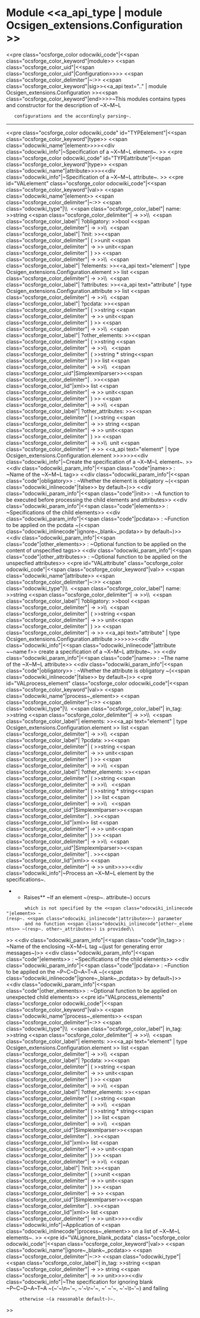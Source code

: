 =Module <<a_api_type | module Ocsigen_extensions.Configuration >> =
<<pre class="ocsforge_color odocwiki_code"|<<span class="ocsforge_color_keyword"|module>> <<span class="ocsforge_color_uid"|<<span class="ocsforge_color_uid"|Configuration>>>> <<span class="ocsforge_color_delimiter"|~:>> <<span class="ocsforge_color_keyword"|sig>><<a_api text=".." | module Ocsigen_extensions.Configuration >><<span class="ocsforge_color_keyword"|end>>>>~This modules contains types and constructor for the description of ~X~M~L
    configurations and the accordingly parsing~.

----
<<pre class="ocsforge_color odocwiki_code" id="TYPEelement"|<<span class="ocsforge_color_keyword"|type>> <<span class="odocwiki_name"|element>>>><<div class="odocwiki_info"|~Specification of a ~X~M~L element~.
>>
<<pre class="ocsforge_color odocwiki_code" id="TYPEattribute"|<<span class="ocsforge_color_keyword"|type>> <<span class="odocwiki_name"|attribute>>>><<div class="odocwiki_info"|~Specification of a ~X~M~L attribute~.
>>
<<pre id="VALelement" class="ocsforge_color odocwiki_code"|<<span class="ocsforge_color_keyword"|val>> <<span class="odocwiki_name"|element>> <<span class="ocsforge_color_delimiter"|~:>> <<span class="odocwiki_type"|\\  <<span class="ocsforge_color_label"| name: >>string <<span class="ocsforge_color_delimiter"| -> >>\\  <<span class="ocsforge_color_label"| ?obligatory: >>bool <<span class="ocsforge_color_delimiter"| -> >>\\  <<span class="ocsforge_color_label"| ?init: >><<span class="ocsforge_color_delimiter"| ( >>unit <<span class="ocsforge_color_delimiter"| -> >> unit<<span class="ocsforge_color_delimiter"| ) >> <<span class="ocsforge_color_delimiter"| -> >>\\  <<span class="ocsforge_color_label"| ?elements: >><<a_api text="element" | type Ocsigen_extensions.Configuration.element >> list <<span class="ocsforge_color_delimiter"| -> >>\\  <<span class="ocsforge_color_label"| ?attributes: >><<a_api text="attribute" | type Ocsigen_extensions.Configuration.attribute >> list <<span class="ocsforge_color_delimiter"| -> >>\\  <<span class="ocsforge_color_label"| ?pcdata: >><<span class="ocsforge_color_delimiter"| ( >>string <<span class="ocsforge_color_delimiter"| -> >> unit<<span class="ocsforge_color_delimiter"| ) >> <<span class="ocsforge_color_delimiter"| -> >>\\  <<span class="ocsforge_color_label"| ?other_elements: >><<span class="ocsforge_color_delimiter"| ( >>string <<span class="ocsforge_color_delimiter"| -> >>\\                   <<span class="ocsforge_color_delimiter"| ( >>string * string<<span class="ocsforge_color_delimiter"| ) >> list <<span class="ocsforge_color_delimiter"| -> >>\\                   <<span class="ocsforge_color_uid"|Simplexmlparser>><<span class="ocsforge_color_delimiter"| . >><<span class="ocsforge_color_lid"|xml>> list <<span class="ocsforge_color_delimiter"| -> >> unit<<span class="ocsforge_color_delimiter"| ) >> <<span class="ocsforge_color_delimiter"| -> >>\\  <<span class="ocsforge_color_label"| ?other_attributes: >><<span class="ocsforge_color_delimiter"| ( >>string <<span class="ocsforge_color_delimiter"| -> >> string <<span class="ocsforge_color_delimiter"| -> >> unit<<span class="ocsforge_color_delimiter"| ) >> <<span class="ocsforge_color_delimiter"| -> >>\\  unit <<span class="ocsforge_color_delimiter"| -> >> <<a_api text="element" | type Ocsigen_extensions.Configuration.element >>>>>><<div class="odocwiki_info"|~Create the specification of a ~X~M~L element~.
>>
<<div class="odocwiki_param_info"|<<span class="code"|name>> : ~Name of the ~X~M~L tag>>
<<div class="odocwiki_param_info"|<<span class="code"|obligatory>> : ~Whether the element is obligatory ~(<<span class="odocwiki_inlinecode"|false>> by default~)>>
<<div class="odocwiki_param_info"|<<span class="code"|init>> : ~A function to be executed before processing the child elements and attributes>>
<<div class="odocwiki_param_info"|<<span class="code"|elements>> : ~Specifications of the child elements>>
<<div class="odocwiki_param_info"|<<span class="code"|pcdata>> : ~Function to be applied on the pcdata ~(<<span class="odocwiki_inlinecode"|ignore~_blank~_pcdata>> by default~)>>
<<div class="odocwiki_param_info"|<<span class="code"|other_elements>> : ~Optional function to be applied on the content of unspecified tags>>
<<div class="odocwiki_param_info"|<<span class="code"|other_attributes>> : ~Optional function to be applied on the unspecfied attributes>>
<<pre id="VALattribute" class="ocsforge_color odocwiki_code"|<<span class="ocsforge_color_keyword"|val>> <<span class="odocwiki_name"|attribute>> <<span class="ocsforge_color_delimiter"|~:>> <<span class="odocwiki_type"|\\  <<span class="ocsforge_color_label"| name: >>string <<span class="ocsforge_color_delimiter"| -> >>\\  <<span class="ocsforge_color_label"| ?obligatory: >>bool <<span class="ocsforge_color_delimiter"| -> >>\\  <<span class="ocsforge_color_delimiter"| ( >>string <<span class="ocsforge_color_delimiter"| -> >> unit<<span class="ocsforge_color_delimiter"| ) >> <<span class="ocsforge_color_delimiter"| -> >> <<a_api text="attribute" | type Ocsigen_extensions.Configuration.attribute >>>>>><<div class="odocwiki_info"|<<span class="odocwiki_inlinecode"|attribute ~~name f>> create a specification of a ~X~M~L attribute~.
>>
<<div class="odocwiki_param_info"|<<span class="code"|name>> : ~The name of the ~X~M~L attribute>>
<<div class="odocwiki_param_info"|<<span class="code"|obligatory>> : ~Whether the attribute is obligatory ~(<<span class="odocwiki_inlinecode"|false>> by default~)>>
<<pre id="VALprocess_element" class="ocsforge_color odocwiki_code"|<<span class="ocsforge_color_keyword"|val>> <<span class="odocwiki_name"|process~_element>> <<span class="ocsforge_color_delimiter"|~:>> <<span class="odocwiki_type"|\\  <<span class="ocsforge_color_label"| in_tag: >>string <<span class="ocsforge_color_delimiter"| -> >>\\  <<span class="ocsforge_color_label"| elements: >><<a_api text="element" | type Ocsigen_extensions.Configuration.element >> list <<span class="ocsforge_color_delimiter"| -> >>\\  <<span class="ocsforge_color_label"| ?pcdata: >><<span class="ocsforge_color_delimiter"| ( >>string <<span class="ocsforge_color_delimiter"| -> >> unit<<span class="ocsforge_color_delimiter"| ) >> <<span class="ocsforge_color_delimiter"| -> >>\\  <<span class="ocsforge_color_label"| ?other_elements: >><<span class="ocsforge_color_delimiter"| ( >>string <<span class="ocsforge_color_delimiter"| -> >>\\                   <<span class="ocsforge_color_delimiter"| ( >>string * string<<span class="ocsforge_color_delimiter"| ) >> list <<span class="ocsforge_color_delimiter"| -> >>\\                   <<span class="ocsforge_color_uid"|Simplexmlparser>><<span class="ocsforge_color_delimiter"| . >><<span class="ocsforge_color_lid"|xml>> list <<span class="ocsforge_color_delimiter"| -> >> unit<<span class="ocsforge_color_delimiter"| ) >> <<span class="ocsforge_color_delimiter"| -> >>\\  <<span class="ocsforge_color_uid"|Simplexmlparser>><<span class="ocsforge_color_delimiter"| . >><<span class="ocsforge_color_lid"|xml>> <<span class="ocsforge_color_delimiter"| -> >> unit>>>><<div class="odocwiki_info"|~Process an ~X~M~L element by the specifications~.
**Raises** {{{Error_in_user_config_file}}} ~If an element ~(resp~. attribute~) occurs
        which is not specified by the <<span class="odocwiki_inlinecode"|element>> ~(resp~. <<span class="odocwiki_inlinecode"|attribute>>~) parameter
        and no function <<span class="odocwiki_inlinecode"|other~_elements>> ~(resp~. other~_attributes~) is provided\\
>>
<<div class="odocwiki_param_info"|<<span class="code"|in_tag>> : ~Name of the enclosing ~X~M~L tag ~(just for generating error messages~)>>
<<div class="odocwiki_param_info"|<<span class="code"|elements>> : ~Specifications of the child elements>>
<<div class="odocwiki_param_info"|<<span class="code"|pcdata>> : ~Function to be applied on the ~P~C~D~A~T~A ~(<<span class="odocwiki_inlinecode"|ignore~_blank~_pcdata>> by default~)>>
<<div class="odocwiki_param_info"|<<span class="code"|other_elements>> : ~Optional function to be applied on unexpected child elements>>
<<pre id="VALprocess_elements" class="ocsforge_color odocwiki_code"|<<span class="ocsforge_color_keyword"|val>> <<span class="odocwiki_name"|process~_elements>> <<span class="ocsforge_color_delimiter"|~:>> <<span class="odocwiki_type"|\\  <<span class="ocsforge_color_label"| in_tag: >>string <<span class="ocsforge_color_delimiter"| -> >>\\  <<span class="ocsforge_color_label"| elements: >><<a_api text="element" | type Ocsigen_extensions.Configuration.element >> list <<span class="ocsforge_color_delimiter"| -> >>\\  <<span class="ocsforge_color_label"| ?pcdata: >><<span class="ocsforge_color_delimiter"| ( >>string <<span class="ocsforge_color_delimiter"| -> >> unit<<span class="ocsforge_color_delimiter"| ) >> <<span class="ocsforge_color_delimiter"| -> >>\\  <<span class="ocsforge_color_label"| ?other_elements: >><<span class="ocsforge_color_delimiter"| ( >>string <<span class="ocsforge_color_delimiter"| -> >>\\                   <<span class="ocsforge_color_delimiter"| ( >>string * string<<span class="ocsforge_color_delimiter"| ) >> list <<span class="ocsforge_color_delimiter"| -> >>\\                   <<span class="ocsforge_color_uid"|Simplexmlparser>><<span class="ocsforge_color_delimiter"| . >><<span class="ocsforge_color_lid"|xml>> list <<span class="ocsforge_color_delimiter"| -> >> unit<<span class="ocsforge_color_delimiter"| ) >> <<span class="ocsforge_color_delimiter"| -> >>\\  <<span class="ocsforge_color_label"| ?init: >><<span class="ocsforge_color_delimiter"| ( >>unit <<span class="ocsforge_color_delimiter"| -> >> unit<<span class="ocsforge_color_delimiter"| ) >> <<span class="ocsforge_color_delimiter"| -> >> <<span class="ocsforge_color_uid"|Simplexmlparser>><<span class="ocsforge_color_delimiter"| . >><<span class="ocsforge_color_lid"|xml>> list <<span class="ocsforge_color_delimiter"| -> >> unit>>>><<div class="odocwiki_info"|~Application of <<span class="odocwiki_inlinecode"|process~_element>> on a list of ~X~M~L elements~.
>>
<<pre id="VALignore_blank_pcdata" class="ocsforge_color odocwiki_code"|<<span class="ocsforge_color_keyword"|val>> <<span class="odocwiki_name"|ignore~_blank~_pcdata>> <<span class="ocsforge_color_delimiter"|~:>> <<span class="odocwiki_type"|<<span class="ocsforge_color_label"| in_tag: >>string <<span class="ocsforge_color_delimiter"| -> >> string <<span class="ocsforge_color_delimiter"| -> >> unit>>>><<div class="odocwiki_info"|~The specification for ignoring blank ~P~C~D~A~T~A ~(~'~\n~'~, ~'~\r~'~, ~' ~'~, ~'~\t~'~) and failing
      otherwise ~(a reasonable default~)~.
>>
